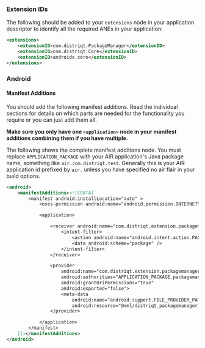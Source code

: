 
### Extension IDs

The following should be added to your `extensions` node in your application descriptor to identify all the required ANEs in your application:

```xml
<extensions>
    <extensionID>com.distriqt.PackageManager</extensionID>
    <extensionID>com.distriqt.Core</extensionID>
    <extensionID>androidx.core</extensionID>
</extensions>
```



### Android

#### Manifest Additions

You should add the following manifest additions. Read the individual sections for details on which parts are needed for the functionality you require or you can just add them all.

**Make sure you only have one `<application>` node in your manifest additions combining them if you have multiple.**

The following shows the complete manifest additions node. You must replace `APPLICATION_PACKAGE` with your 
AIR application's Java package name, something like `air.com.distriqt.test`.
Generally this is your AIR application id prefixed by `air.` unless you have specified no air flair in your build options.



```xml
<android>
    <manifestAdditions><![CDATA[
        <manifest android:installLocation="auto" >
            <uses-permission android:name="android.permission.INTERNET"/>

            <application>

                <receiver android:name="com.distriqt.extension.packagemanager.receivers.PackageManagerReceiver" android:enabled="true" android:exported="true" >
                    <intent-filter>
                        <action android:name="android.intent.action.PACKAGE_REMOVED" />
                        <data android:scheme="package" />
                    </intent-filter>
                </receiver>

                <provider
                    android:name="com.distriqt.extension.packagemanager.content.PackageManagerFileProvider"
                    android:authorities="APPLICATION_PACKAGE.packagemanagerfileprovider"
                    android:grantUriPermissions="true"
                    android:exported="false">
                    <meta-data
                        android:name="android.support.FILE_PROVIDER_PATHS"
                        android:resource="@xml/distriqt_packagemanager_paths" />
                </provider>

            </application>
        </manifest>
    ]]></manifestAdditions>
</android>
```

